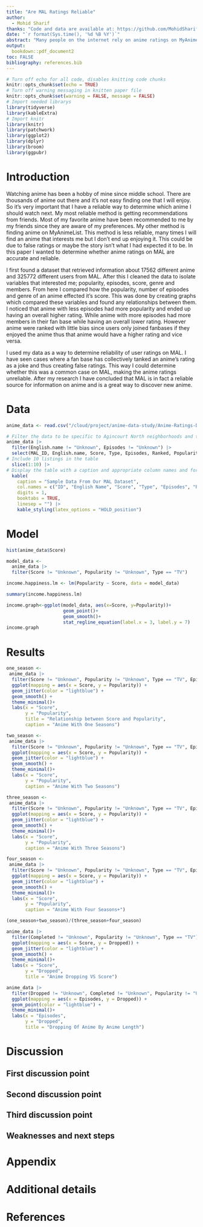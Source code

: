 ```yaml
---
title: "Are MAL Ratings Reliable"
author: 
  - Mohid Sharif
thanks: "Code and data are available at: https://github.com/MohidSharif/Anime-Ratings-Data-Study."
date: "`r format(Sys.time(), '%d %B %Y')`"
abstract: "Many people on the internet rely on anime ratings on MyAnimeList to determine what to watch next. I obtained data from MyAnimeList, the biggest anime rating site on the web and analysed the effect of popularity, fanbase, number of episodes, and genre on an anime's rating. I found that anime is ranked rather fairly whether that be a large or a small fanbase. My study can be used to show whether ratings from MAL are reliable or if the ratings are biased depending on the popularity of the anime.\\par \\textbf {Keywords:} anime, MyAnimeList, MAL, MAL ratings, manga, anime ratings, anime genre, anime popularity, anime score"
output:
  bookdown::pdf_document2
toc: FALSE
bibliography: references.bib
---
```



```r
# Turn off echo for all code, disables knitting code chunks
knitr::opts_chunk$set(echo = TRUE)
# Turn off warning messaging in knitten paper file
knitr::opts_chunk$set(warning = FALSE, message = FALSE) 
# Import needed librarys
library(tidyverse)
library(kableExtra)
# Import knitr
library(knitr)
library(patchwork)
library(ggplot2)
library(dplyr)
library(broom)
library(ggpubr)
```

# Introduction

Watching anime has been a hobby of mine since middle school. There are thousands of anime out there and it's not easy finding one that I will enjoy. So it's very important that I have a reliable way to determine which anime I should watch next. My most reliable method is getting recommendations from friends. Most of my favorite anime have been recommended to me by my friends since they are aware of my preferences. My other method is finding anime on MyAnimeList. This method is less reliable, many times I will find an anime that interests me but I don't end up enjoying it. This could be due to false ratings or maybe the story isn't what I had expected it to be. In this paper I wanted to determine whether anime ratings on MAL are accurate and reliable.

I first found a dataset that retrieved information about 17562 different anime and 325772 different users from MAL. After this I cleaned the data to isolate variables that interested me; popularity, episodes, score, genre and members. From here I compared how the popularity, number of episodes and genre of an anime effected it's score. This was done by creating graphs which compared these variables and found any relationships between them. I noticed that anime with less episodes had more popularity and ended up having an overall higher rating. While anime with more episodes had more members in their fan base while having an overall lower rating. However anime were ranked with little bias since users only joined fanbases if they enjoyed the anime thus that anime would have a higher rating and vice versa.

I used my data as a way to determine reliability of user ratings on MAL. I have seen cases where a fan base has collectively tanked an anime's rating as a joke and thus creating false ratings. This way I could determine whether this was a common case on MAL, making the anime ratings unreliable. After my research I have concluded that MAL is in fact a reliable source for information on anime and is a great way to discover new anime.

<!-- You can and should cross-reference sections and sub-sections. For instance, Section \@ref(data). R Markdown automatically makes the sections lower case and adds a dash to spaces to generate labels, for instance, Section \@ref(first-discussion-point).  -->



# Data

```r
anime_data <- read.csv("/cloud/project/anime-data-study/Anime-Ratings-Data-Study/inputs/data/anime_data.csv")

# Filter the data to be specific to Agincourt North neighborhoods and to exclude source of infections that contain "No Information" or "Pending"
anime_data |> 
  filter(English.name != "Unknown", Episodes != "Unknown") |>
  select(MAL_ID, English.name, Score, Type, Episodes, Ranked, Popularity, Members, Completed) |>
# Include 10 listings in the table
  slice(1:10) |> 
# Display the table with a caption and appropriate column names and format properties
  kable(
    caption = "Sample Data From Our MAL Dataset",
    col.names = c("ID", "English Name", "Score", "Type", "Episodes", "Ranked", "Popularity", "Members", "Completed"),
    digits = 1,
    booktabs = TRUE,
    linesep = "") |> 
    kable_styling(latex_options = "HOLD_position")
```



# Model

```r

hist(anime_data$Score)

model_data <- 
  anime_data |>
  filter(Score != "Unknown", Popularity != "Unknown", Type == "TV")

income.happiness.lm <- lm(Popularity ~ Score, data = model_data)

summary(income.happiness.lm)

income.graph<-ggplot(model_data, aes(x=Score, y=Popularity))+
                     geom_point()+
                     geom_smooth()+
                     stat_regline_equation(label.x = 3, label.y = 7)
income.graph
```


# Results

```r

one_season <-
 anime_data |>
  filter(Score != "Unknown", Popularity != "Unknown", Type == "TV", Episodes <= 25) |>
  ggplot(mapping = aes(x = Score, y = Popularity)) +
  geom_jitter(color = "lightblue") +
  geom_smooth() +
  theme_minimal()+
  labs(x = "Score",
       y = "Popularity",
       title = "Relationship between Score and Popularity",
       caption = "Anime With One Seasons")

two_season <-
 anime_data |>
  filter(Score != "Unknown", Popularity != "Unknown", Type == "TV", Episodes>25 & Episodes<=50) |>
  ggplot(mapping = aes(x = Score, y = Popularity)) +
  geom_jitter(color = "lightblue") +
  geom_smooth() +
  theme_minimal()+
  labs(x = "Score",
       y = "Popularity",
       caption = "Anime With Two Seasons")

three_season <-
 anime_data |>
  filter(Score != "Unknown", Popularity != "Unknown", Type == "TV", Episodes>50 & Episodes<=100) |>
  ggplot(mapping = aes(x = Score, y = Popularity)) +
  geom_jitter(color = "lightblue") +
  geom_smooth() +
  theme_minimal()+
  labs(x = "Score",
       y = "Popularity",
       caption = "Anime With Three Seasons")

four_season <-
 anime_data |>
  filter(Score != "Unknown", Popularity != "Unknown", Type == "TV", Episodes > 100) |>
  ggplot(mapping = aes(x = Score, y = Popularity)) +
  geom_jitter(color = "lightblue") +
  geom_smooth() +
  theme_minimal()+
  labs(x = "Score",
       y = "Popularity",
       caption = "Anime With Four Seasons+")

(one_season+two_season)/(three_season+four_season)
```


```r

anime_data |>
  filter(Completed != "Unknown", Popularity != "Unknown", Type == "TV") |>
  ggplot(mapping = aes(x = Score, y = Dropped)) +
  geom_jitter(color = "lightblue") +
  geom_smooth() +
  theme_minimal()+
  labs(x = "Score",
       y = "Dropped",
       title = "Anime Dropping VS Score")

```

```r

anime_data |>
  filter(Dropped != "Unknown", Completed != "Unknown", Popularity != "Unknown", Type == "TV", Episodes < 1000) |>
  ggplot(mapping = aes(x = Episodes, y = Dropped)) +
  geom_point(color = "lightblue") +
  theme_minimal()+
  labs(x = "Episodes",
       y = "Dropped",
       title = "Dropping Of Anime By Anime Length")

```

# Discussion

## First discussion point

## Second discussion point

## Third discussion point

## Weaknesses and next steps

\newpage

\appendix

# Appendix {-}


# Additional details


\newpage


# References


